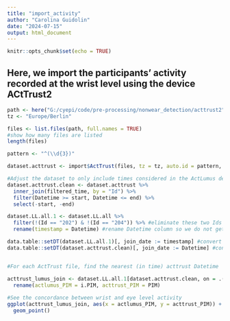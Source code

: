 ---
title: "import_activity"
author: "Carolina Guidolin"
date: "2024-07-15"
output: html_document
---

```{r setup, include=FALSE}
knitr::opts_chunk$set(echo = TRUE)
```

## Here, we import the participants' activity recorded at the wrist level using the device ACtTrust2
```{r}
path <- here("G:/cyepi/code/pre-processing/nonwear_detection/acttrust2")
tz <- "Europe/Berlin"

files <- list.files(path, full.names = TRUE)
#show how many files are listed
length(files)

pattern <- "^(\\d{3})"

dataset.acttrust <- import$ActTrust(files, tz = tz, auto.id = pattern, dst_adjustment = TRUE)
```
```{r}
#Adjust the dataset to only include times considered in the ActLumus device (see import_LL)
dataset.acttrust.clean <- dataset.acttrust %>%
  inner_join(filtered_time, by = "Id") %>%
  filter(Datetime >= start, Datetime <= end) %>%
  select(-start, -end)
```

```{r}
dataset.LL.all.1 <- dataset.LL.all %>%
  filter(!(Id == "202") & !(Id == "204")) %>% #eliminate these two Ids because files from acttrust are missing 
  rename(timestamp = Datetime) #rename Datetime column so we do not get confused between the two files

data.table::setDT(dataset.LL.all.1)[, join_date := timestamp] #convert to data.table and append original column that we want to keep
data.table::setDT(dataset.acttrust.clean)[, join_date := Datetime] #convert to data.table and append original column that we want to keep


#For each ActTrust file, find the nearest (in time) acttrust Datetime

acttrust_lumus_join <- dataset.LL.all.1[dataset.acttrust.clean, on = .(Id, join_date), roll = "nearest"] %>% #Perform a left join of the two datasets using data.table
  rename(actlumus_PIM = i.PIM, acttrust_PIM = PIM) 
  
#See the concordance between wrist and eye level activity
ggplot(acttrust_lumus_join, aes(x = actlumus_PIM, y = acttrust_PIM)) +
  geom_point()

  
```

